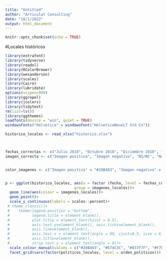 ---
title: "Untitled"
author: "Articulat Consulting"
date: "18/1/2022"
output: html_document
---

```{r setup, include=FALSE}
knitr::opts_chunk$set(echo = TRUE)
```
#Locales históricos
```{r}
library(extrafont)
library(tidyverse)
library(readxl)
library(RColorBrewer)
library(wesanderson)
library(scales)
library(Cairo)
library(lubridate)
options(scipen=999)
library(ggrepel)
library(jcolors)
library(tidytext)
rm(list=ls())
library(ggthemes)
loadfonts(device = "win", quiet = TRUE)
windowsFonts("Helvetica" = windowsFont("HelveticaNeueLT Std Cn"))

historico_locales <- read_xlsx("historico.xlsx")



fechas_correctas <- c("Julio 2018", "Octubre 2018", "Diciembre 2018", "Marzo 2019", "Julio 2019", "Marzo 2020", "Marzo 2021", "Junio 2021", "Septiembre 2021", "Diciembre 2021")
imagen_correcta <- c("Imagen positiva", "Imagen negativa", "NS/NC", "No lo conoce")


color_imagenes <- c("Imagen positiva" = "#28B463", "Imagen negativa" = "#E74C3C", "NS/NC" = "#837F7F", "No lo conoce" = "#F7DC6F")


p <- ggplot(historico_locales, aes(x = factor (fecha, level = fechas_correctas), y = frecuencia, 
                               group = imagenes_locales))+
  geom_line(aes(colour = imagenes_locales))+
  geom_point()+
  scale_y_continuous(labels = scales::percent)+
 # theme_classic()+
 #    theme(legend.position = "bottom",
 #          legend.title = element_blank(),
 #          plot.title = element_text(hjust = 0.5),
 #          axis.text.y=element_blank(), axis.ticks=element_blank(),
 #          axis.line=element_blank(),
 #          axis.text.x = element_text(angle = 90, vjust=0.5, size = 6),
 #          axis.title=element_blank(),
 #          strip.text.y = element_text(angle = 0))+
  scale_colour_manual(values = c("#28B463", "#E74C3C", "#837F7F", "#F7DC6F"))+
  facet_grid(vars(factor(politicos_locales, level = orden_politicos)))
```